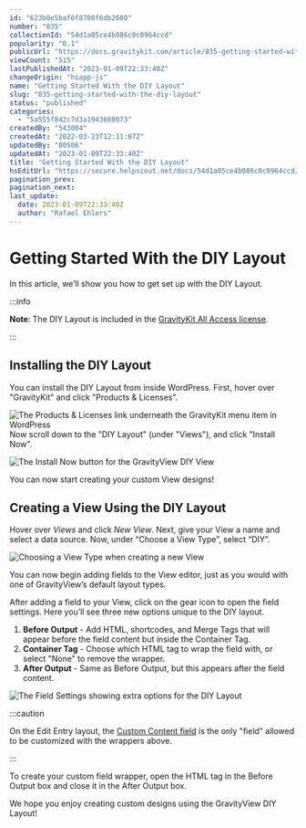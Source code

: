 ```yaml
---
id: "623b0e5baf6f8700f6db2680"
number: "835"
collectionId: "54d1a05ce4b086c0c0964ccd"
popularity: "0.1"
publicUrl: "https://docs.gravitykit.com/article/835-getting-started-with-the-diy-layout"
viewCount: "515"
lastPublishedAt: "2023-01-09T22:33:40Z"
changeOrigin: "hsapp-js"
name: "Getting Started With the DIY Layout"
slug: "835-getting-started-with-the-diy-layout"
status: "published"
categories: 
  - "5a555f842c7d3a1943680073"
createdBy: "543004"
createdAt: "2022-03-23T12:11:07Z"
updatedBy: "80506"
updatedAt: "2023-01-09T22:33:40Z"
title: "Getting Started With the DIY Layout"
hsEditUrl: "https://secure.helpscout.net/docs/54d1a05ce4b086c0c0964ccd/article/623b0e5baf6f8700f6db2680"
pagination_prev: 
pagination_next: 
last_update:
  date: 2023-01-09T22:33:40Z
  author: "Rafael Ehlers"
---
```


# Getting Started With the DIY Layout

In this article, we’ll show you how to get set up with the DIY Layout.


:::info

**Note**: The DIY Layout is included in the [GravityKit All Access license](https://www.gravitykit.com/pricing/?focus=all-access).

:::

 ## Installing the DIY Layout

You can install the DIY Layout from inside WordPress. First, hover over "GravityKit" and click "Products &amp; Licenses".

![The Products & Licenses link underneath the GravityKit menu item in WordPress](https://s3.amazonaws.com/helpscout.net/docs/assets/54c58489e4b051242988532c/images/63a563439ef7901532ad2a8c/file-7ZM2RnkKU3.png)Now scroll down to the "DIY Layout" (under "Views"), and click "Install Now".

![The Install Now button for the GravityView DIY View](https://s3.amazonaws.com/helpscout.net/docs/assets/54c58489e4b051242988532c/images/63a56353f439e8768b4f6886/file-0jE0ICOZQb.png)

You can now start creating your custom View designs!

## Creating a View Using the DIY Layout

Hover over *Views* and click *New View*. Next, give your View a name and select a data source. Now, under “Choose a View Type”, select “DIY”.

![Choosing a View Type when creating a new View](https://s3.amazonaws.com/helpscout.net/docs/assets/54c58489e4b051242988532c/images/623b0ea0c1e53608cf9ebb79/file-f4P0PypbtM.png)

You can now begin adding fields to the View editor, just as you would with one of GravityView’s default layout types.

After adding a field to your View, click on the gear icon to open the field settings. Here you’ll see three new options unique to the DIY layout.

1. **Before Output** - Add HTML, shortcodes, and Merge Tags that will appear before the field content but inside the Container Tag.
2. **Container Tag** - Choose which HTML tag to wrap the field with, or select "None" to remove the wrapper.
3. **After Output** - Same as Before Output, but this appears after the field content.

![The Field Settings showing extra options for the DIY Layout](https://s3.amazonaws.com/helpscout.net/docs/assets/54c58489e4b051242988532c/images/623b0ec3c1e53608cf9ebb7a/file-jD1Ny4ScY8.png)


:::caution

On the Edit Entry layout, the [Custom Content field](https://docs.gravitykit.com/article/111-using-the-custom-content-field) is the only "field" allowed to be customized with the wrappers above.

:::

  To create your custom field wrapper, open the HTML tag in the Before Output box and close it in the After Output box.

We hope you enjoy creating custom designs using the GravityView DIY Layout!